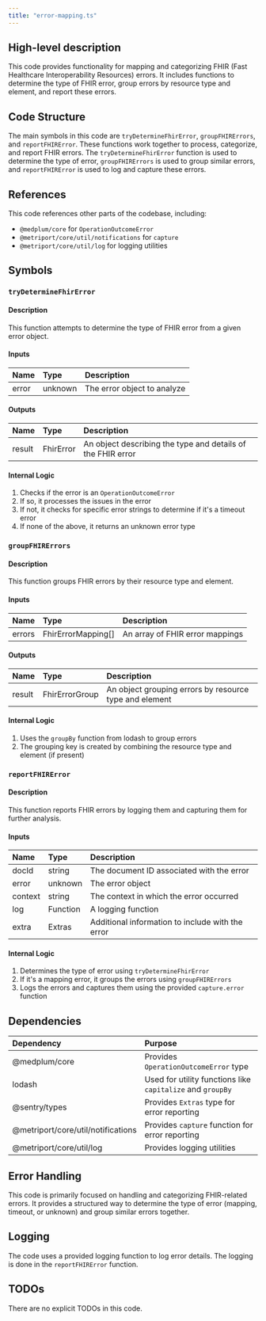 ```yaml
---
title: "error-mapping.ts"
---
```


## High-level description
This code provides functionality for mapping and categorizing FHIR (Fast Healthcare Interoperability Resources) errors. It includes functions to determine the type of FHIR error, group errors by resource type and element, and report these errors.

## Code Structure
The main symbols in this code are `tryDetermineFhirError`, `groupFHIRErrors`, and `reportFHIRError`. These functions work together to process, categorize, and report FHIR errors. The `tryDetermineFhirError` function is used to determine the type of error, `groupFHIRErrors` is used to group similar errors, and `reportFHIRError` is used to log and capture these errors.

## References
This code references other parts of the codebase, including:
- `@medplum/core` for `OperationOutcomeError`
- `@metriport/core/util/notifications` for `capture`
- `@metriport/core/util/log` for logging utilities

## Symbols

### `tryDetermineFhirError`
#### Description
This function attempts to determine the type of FHIR error from a given error object.

#### Inputs
| Name | Type | Description |
|:-----|:-----|:------------|
| error | unknown | The error object to analyze |

#### Outputs
| Name | Type | Description |
|:-----|:-----|:------------|
| result | FhirError | An object describing the type and details of the FHIR error |

#### Internal Logic
1. Checks if the error is an `OperationOutcomeError`
2. If so, it processes the issues in the error
3. If not, it checks for specific error strings to determine if it's a timeout error
4. If none of the above, it returns an unknown error type

### `groupFHIRErrors`
#### Description
This function groups FHIR errors by their resource type and element.

#### Inputs
| Name | Type | Description |
|:-----|:-----|:------------|
| errors | FhirErrorMapping[] | An array of FHIR error mappings |

#### Outputs
| Name | Type | Description |
|:-----|:-----|:------------|
| result | FhirErrorGroup | An object grouping errors by resource type and element |

#### Internal Logic
1. Uses the `groupBy` function from lodash to group errors
2. The grouping key is created by combining the resource type and element (if present)

### `reportFHIRError`
#### Description
This function reports FHIR errors by logging them and capturing them for further analysis.

#### Inputs
| Name | Type | Description |
|:-----|:-----|:------------|
| docId | string | The document ID associated with the error |
| error | unknown | The error object |
| context | string | The context in which the error occurred |
| log | Function | A logging function |
| extra | Extras | Additional information to include with the error |

#### Internal Logic
1. Determines the type of error using `tryDetermineFhirError`
2. If it's a mapping error, it groups the errors using `groupFHIRErrors`
3. Logs the errors and captures them using the provided `capture.error` function

## Dependencies
| Dependency | Purpose |
|:-----------|:--------|
| @medplum/core | Provides `OperationOutcomeError` type |
| lodash | Used for utility functions like `capitalize` and `groupBy` |
| @sentry/types | Provides `Extras` type for error reporting |
| @metriport/core/util/notifications | Provides `capture` function for error reporting |
| @metriport/core/util/log | Provides logging utilities |

## Error Handling
This code is primarily focused on handling and categorizing FHIR-related errors. It provides a structured way to determine the type of error (mapping, timeout, or unknown) and group similar errors together.

## Logging
The code uses a provided logging function to log error details. The logging is done in the `reportFHIRError` function.

## TODOs
There are no explicit TODOs in this code.